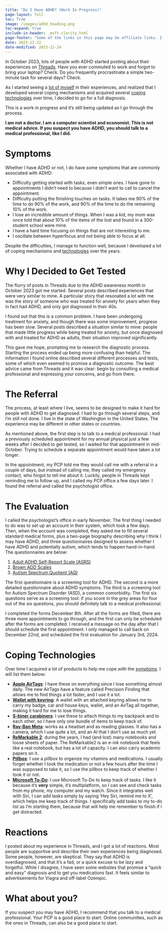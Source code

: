 ```yaml
---
title: "Do I Have ADHD? (Work In Progress)"
page-layout: full
toc: True
image: /images/adhd_heading.png
toc-expand: true
include-in-header: _msft-clarity.html
page-footer: "Some of the links in this page may be affiliate links. If you buy something through one of those links, I may get a small commission at no extra cost to you."
date: 2023-12-22
date-modified: 2023-12-24
---
```


In October 2023, lots of people with ADHD started posting about their experiences on [Threads](https://www.threads.net). Have you ever commuted to work and forgot to bring your laptop? Check. Do you frequently procrastinate a simple two-minute task for several days? Check. 

As I started seeing a [lot of myself](#symptoms) in their experiences, and realized that I developed several coping mechanisms and acquired several [coping technologies](#coping-technologies) over time, I decided to go for a full diagnosis. 

::: {.callout-important}
This is a work in progress and it's still being updated as I go through the process.

**I am not a doctor. I am a computer scientist and economist. This is not medical advice. If you suspect you have ADHD, you should talk to a medical professional, like I did.**
:::

# Symptoms

Whether I have ADHD or not, I do have some symptoms that are commonly associated with ADHD: 

- Difficulty getting started with tasks, even simple ones. I have gone to appointments I didn't need to because I didn't want to call to cancel the appointment.
- Difficulty putting the finishing touches on tasks. It takes me 90% of the time to do 90% of the work, and 90% of the time to do the remaining 10% of the work.
- I lose an incredible amount of things. When I was a kid, my mom was once told that about 10% of the items of the lost and found in a 300-student school were mine.
- I have a hard time focusing on things that are not interesting to me.
- I oscillate between hyperfocus and not being able to focus at all.

Despite the difficulties, I manage to function well, because I developed a lot of coping mechanisms and [technologies](#coping-technologies) over the years. 

# Why I Decided to Get Tested

The flurry of posts in Threads due to the ADHD awareness month in October 2023 got me started. Several posts described experiences that were very similar to mine. A particular story that resonated a lot with me was the story of someone who was treated for anxiety for years when they in fact had ADHD, and only got diagnosed in their 40s. 

I found out that this is a common problem. I have been undergoing treatment for anxiety, and though there was some improvement, progress has been slow. Several posts described a situation similar to mine: people that made little progress while being treated for anxiety, but once diagnosed with and treated for ADHD as adults, their situation improved significantly.

This gave me hope, prompting me to research the diagnostic process. Starting the process ended up being more confusing than helpful. The information I found online described several different processes and tests, some of which even seemed to promise a diagnostic outcome. The best advice came from Threads and it was clear: begin by consulting a medical professional and expressing your concerns, and go from there.

# The Referral

The process, at least where I live, seems to be designed to make it hard for people with ADHD to get diagnosed. I had to go through several steps, and I’m still not done. I live in the state of Washington in the United States. The experience may be different in other states or countries.

As mentioned above, the first step is to talk to a medical professional. I had a previously scheduled appointment for my annual physical just a few weeks after I decided to get tested, so I waited for that appointment in mid-October. Trying to schedule a separate appointment would have taken a lot longer. 

In the appointment, my PCP told me they would call me with a referral in a couple of days, but instead of calling me, they called my emergency contact, who forgot to tell me about it. Luckily, people in Threads kept reminding me to follow up, and I called my PCP office a few days later. I found the referral and called the psychologist office.

# The Evaluation

I called the psychologist's office in early November. The first thing I needed to do was to set up an account in their system, which took a few days. Then, when the account was completed, they asked me to fill several standard medical forms, plus a two-page biography describing why I think I may have ADHD, and three questionnaires designed to assess whether I have ADHD and potentially autism, which tends to happen hand-in-hand. The questionnaires are below:

1. [Adult ADHD Self-Report Scale (ASRS)](https://l.meyerperin.com/asrs)
2. [Brown ADD Scales](https://l.meyerperin.com/badds)
3. [Autism Spectrum Quotient (AQ)](https://l.meyerperin.com/aq)

The first questionnaire is a screening tool for ADHD. The second is a more detailed questionnaire about ADHD symptoms. The third is a screening tool for Autism Spectrum Disorder (ASD), a common comorbidity. The first six questions serve as a screening tool: if you score in the grey areas for four out of the six questions, you should definitely talk to a medical professional.

I completed the forms December 8th. After all the forms are filled, there are three more appointments to go through, and the first can only be scheduled after the forms are completed. I received a message on the day after that I should schedule the first appointment. I only managed to call back on December 22nd, and scheduled the first evaluation for January 3rd, 2024.

# Coping Technologies

Over time I acquired a lot of products to help me cope with the [symptoms](#symptoms). I will list them below:

- [**Apple AirTags**](https://l.meyerperin.com/airtags): I have these on everything since I lose something almost daily. The new AirTags have a feature called Precision Finding that allows me to find things a lot faster, and I use it a lot.
- [**Wallet with keyring**](https://l.meyerperin.com/keyring_wallet): A wallet with an attached keyring allows me to carry my badge, car and house keys, wallet, and an AirTag all together, making it hard for me to lose things.
- [**S-biner carabiners**](https://l.meyerperin.com/sbiner): I use these to attach things to my backpack and to each other, so I have only one bundle of items to keep track of.
- [**Ray-Ban Meta**](https://l.meyerperin.com/rayban_meta): works as a headset and as reading glasses. It also has a camera, which I use quite a lot, and an AI that I don't use as much yet.
- [**ReMarkable 2**](https://l.meyerperin.com/ReMarkable2): during the years, I had (and lost) many notebooks and loose sheets of paper. The ReMarkable2 is an e-ink notebook that feels like a real notebook, but has a lot of capacity. I can also carry academic papers on it. 
- [**Pillbox**](https://l.meyerperin.com/pillbox): I use a pillbox to organize my vitamins and medications. I usually forget whether I took the medication or not a few hours after the time I was supposed to take it, so I use the pillbox to keep track of whether I took it or not.
- [**Microsoft To-Do**](https://l.meyerperin.com/todo): I use Microsoft To-Do to keep track of tasks. I like it because it's **very** simple, it's multiplatform, so I can see and check tasks from my phone, my computer and my watch. Since it integrates well with Siri, I can add tasks simply by saying 'Hey Siri, remind me to X', which helps me keep track of things. I specifically add tasks to my to-do list as I'm starting them, because that will help me remember to finish if I get distracted.

# Reactions

I posted about my experience in Threads, and I got a lot of reactions. Most people are supportive and describe their own experiences being diagnosed. Some people, however, are skeptical. They say that ADHD is overdiagnosed, and that it's a fad, or a quick excuse to be lazy and forgetful. While I disagree, I have seen some websites that promise a "quick and easy" diagnosis and to get you medications fast. It feels similar to advertisements for Viagra and off-label Ozempic.

# What about you?

If you suspect you may have ADHD, I recommend that you talk to a medical professional. Your PCP is a good place to start. Online communities, such as the ones in Threads, can also be a good place to start. 
